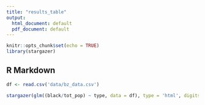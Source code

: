 ```yaml
---
title: "results_table"
output:
  html_document: default
  pdf_document: default
---
```


```r
knitr::opts_chunk$set(echo = TRUE)
library(stargazer)
```

## R Markdown

```r
df <- read.csv('data/bz_data.csv')
```

```r
stargazer(glm((black/tot_pop) ~ type, data = df), type = 'html', digits = 0)
```


